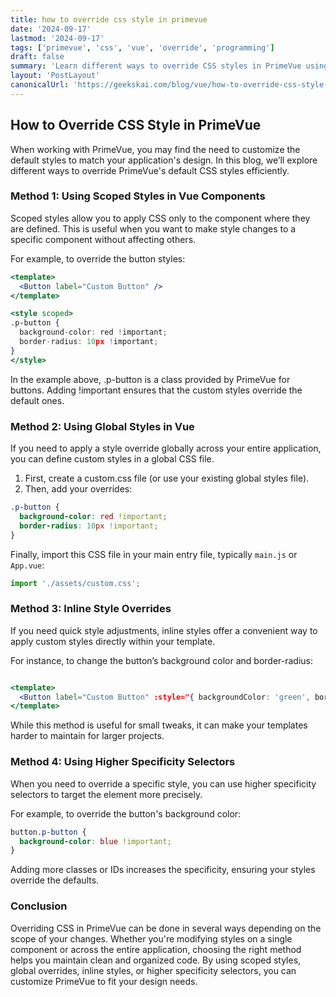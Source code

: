 ```yaml
---
title: how to override css style in primevue
date: '2024-09-17'
lastmod: '2024-09-17'
tags: ['primevue', 'css', 'vue', 'override', 'programming']
draft: false
summary: 'Learn different ways to override CSS styles in PrimeVue using methods like scoped styles, global styles, inline styles, and higher specificity selectors.'
layout: 'PostLayout'
canonicalUrl: 'https://geekskai.com/blog/vue/how-to-override-css-style-in-primevue/'
---
```


## How to Override CSS Style in PrimeVue

When working with PrimeVue, you may find the need to customize the default styles to match your application's design. In this blog, we’ll explore different ways to override PrimeVue's default CSS styles efficiently.

### Method 1: Using Scoped Styles in Vue Components

Scoped styles allow you to apply CSS only to the component where they are defined. This is useful when you want to make style changes to a specific component without affecting others.

For example, to override the button styles:

```jsx
<template>
  <Button label="Custom Button" />
</template>

<style scoped>
.p-button {
  background-color: red !important;
  border-radius: 10px !important;
}
</style>

```

In the example above, .p-button is a class provided by PrimeVue for buttons. Adding !important ensures that the custom styles override the default ones.

### Method 2: Using Global Styles in Vue

If you need to apply a style override globally across your entire application, you can define custom styles in a global CSS file.

1. First, create a custom.css file (or use your existing global styles file).
2. Then, add your overrides:

```css
.p-button {
  background-color: red !important;
  border-radius: 10px !important;
}

```
Finally, import this CSS file in your main entry file, typically `main.js` or `App.vue`:

```javascript
import './assets/custom.css';
```

### Method 3: Inline Style Overrides

If you need quick style adjustments, inline styles offer a convenient way to apply custom styles directly within your template.

For instance, to change the button’s background color and border-radius:

```jsx

<template>
  <Button label="Custom Button" :style="{ backgroundColor: 'green', borderRadius: '8px' }" />
</template>

```

While this method is useful for small tweaks, it can make your templates harder to maintain for larger projects.

### Method 4: Using Higher Specificity Selectors

When you need to override a specific style, you can use higher specificity selectors to target the element more precisely.

For example, to override the button's background color:

```css
button.p-button {
  background-color: blue !important;
}
```

Adding more classes or IDs increases the specificity, ensuring your styles override the defaults.

### Conclusion

Overriding CSS in PrimeVue can be done in several ways depending on the scope of your changes. Whether you're modifying styles on a single component or across the entire application, choosing the right method helps you maintain clean and organized code. By using scoped styles, global overrides, inline styles, or higher specificity selectors, you can customize PrimeVue to fit your design needs.




